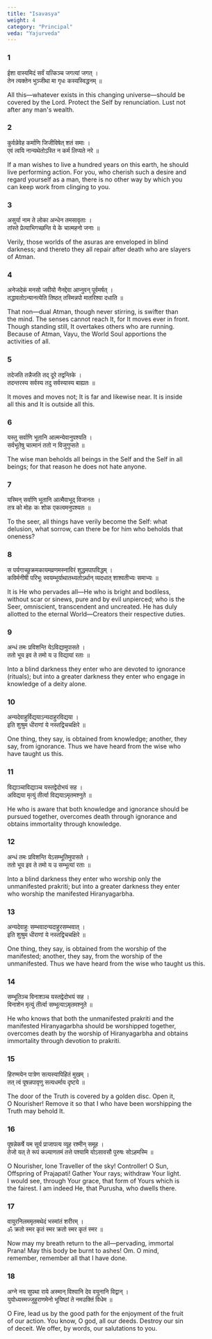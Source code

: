 ```yaml
---
title: "Isavasya"
weight: 4
category: "Principal"
veda: "Yajurveda"
---
```


### 1

ईशा वास्यमिदं सर्वं यत्किञ्च जगत्यां जगत्‌ ।  
तेन त्यक्तेन भुञ्जीथा मा गृधः कस्यस्विद्धनम्‌ ॥

All this—whatever exists in this changing universe—should be  
covered by the Lord. Protect the Self by renunciation. Lust not  
after any man's wealth.

### 2

कुर्वन्नेवेह कर्माणि जिजीविषेत् शतं समाः ।  
एवं त्वयि नान्यथेतोऽस्ति न कर्म लिप्यते नरे ॥

If a man wishes to live a hundred years on this earth, he should  
live performing action. For you, who cherish such a desire and  
regard yourself as a man, there is no other way by which you  
can keep work from clinging to you.

### 3

असुर्या नाम ते लोका अन्धेन तमसावृताः ।  
तांस्ते प्रेत्याभिगच्छन्ति ये के चात्महनो जनाः ॥

Verily, those worlds of the asuras are enveloped in blind  
darkness; and thereto they all repair after death who are slayers  
of Atman.

### 4

अनेजदेकं मनसो जवीयो नैनद्देवा आप्नुवन् पूर्वमर्षत्‌ ।  
तद्धावतोऽन्यानत्येति तिष्ठत् तस्मिन्नपो मातरिश्वा दधाति ॥

That non—dual Atman, though never stirring, is swifter than  
the mind. The senses cannot reach It, for It moves ever in front.  
Though standing still, It overtakes others who are running.  
Because of Atman, Vayu, the World Soul apportions the  
activities of all.

### 5

तदेजति तन्नैजति तद् दूरे तद्वन्तिके ।  
तदन्तरस्य सर्वस्य तदु सर्वस्यास्य बाह्यतः ॥

It moves and moves not; It is far and likewise near. It is inside  
all this and It is outside all this.

### 6

यस्तु सर्वाणि भूतानि आत्मन्येवानुपश्यति ।  
सर्वभूतेषु चात्मानं ततो न विजुगुप्सते ॥

The wise man beholds all beings in the Self and the Self in all  
beings; for that reason he does not hate anyone.

### 7

यस्मिन् सर्वाणि भूतानि आत्मैवाभूद् विजानतः ।  
तत्र को मोहः कः शोक एकत्वमनुपश्यतः ॥

To the seer, all things have verily become the Self: what  
delusion, what sorrow, can there be for him who beholds that  
oneness?

### 8

स पर्यगाच्छुक्रमकायमव्रणमस्नाविरं शुद्धमपापविद्धम्‌ ।  
कविर्मनीषी परिभूः स्वयम्भूर्याथातथ्यतोऽर्थान्‌ व्यदधात् शाश्वतीभ्यः समाभ्यः ॥

It is He who pervades all—He who is bright and bodiless,  
without scar or sinews, pure and by evil unpierced; who is the  
Seer, omniscient, transcendent and uncreated. He has duly  
allotted to the eternal World—Creators their respective duties.

### 9

अन्धं तमः प्रविशन्ति येऽविद्यामुपासते ।  
ततो भूय इव ते तमो य उ विद्यायां रताः ॥

Into a blind darkness they enter who are devoted to ignorance  
(rituals); but into a greater darkness they enter who engage in  
knowledge of a deity alone.

### 10

अन्यदेवाहुर्विद्ययाऽन्यदाहुरविद्यया ।  
इति शुश्रुम धीराणां ये नस्तद्विचचक्षिरे ॥

One thing, they say, is obtained from knowledge; another, they  
say, from ignorance. Thus we have heard from the wise who  
have taught us this.

### 11

विद्याञ्चाविद्याञ्च यस्तद्वेदोभयं सह ।  
अविद्यया मृत्युं तीर्त्वा विद्ययाऽमृतमश्नुते ॥

He who is aware that both knowledge and ignorance should be  
pursued together, overcomes death through ignorance and  
obtains immortality through knowledge.

### 12

अन्धं तमः प्रविशन्ति येऽसम्भूतिमुपासते ।  
ततो भूय इव ते तमो य उ सम्भूत्यां रताः ॥

Into a blind darkness they enter who worship only the  
unmanifested prakriti; but into a greater darkness they enter  
who worship the manifested Hiranyagarbha.

### 13

अन्यदेवाहुः सम्भवादन्यदाहुरसम्भवात्‌ ।  
इति शुश्रुम धीराणां ये नस्तद्विचचक्षिरे ॥

One thing, they say, is obtained from the worship of the  
manifested; another, they say, from the worship of the  
unmanifested. Thus we have heard from the wise who taught us this.

### 14

सम्भूतिञ्च विनाशञ्च यस्तद्वेदोभयं सह ।  
विनाशेन मृत्युं तीर्त्वा सम्भूत्याऽमृतमश्नुते ॥

He who knows that both the unmanifested prakriti and the  
manifested Hiranyagarbha should be worshipped together,  
overcomes death by the worship of Hiranyagarbha and obtains  
immortality through devotion to prakriti.

### 15

हिरण्मयेन पात्रेण सत्यस्यापिहितं मुखम्‌ ।  
तत् त्वं पूषन्नपावृणु सत्यधर्माय दृष्टये ॥

The door of the Truth is covered by a golden disc. Open it,  
O Nourisher! Remove it so that I who have been worshipping the  
Truth may behold It.

### 16

पूषन्नेकर्षे यम सूर्य प्राजापत्य व्यूह रश्मीन्‌ समूह ।  
तेजो यत् ते रूपं कल्याणतमं तत्ते पश्यामि योऽसावसौ पुरुषः सोऽहमस्मि ॥

O Nourisher, lone Traveller of the sky! Controller! O Sun,  
Offspring of Prajapati! Gather Your rays; withdraw Your light.  
I would see, through Your grace, that form of Yours which is  
the fairest. I am indeed He, that Purusha, who dwells there.

### 17

वायुरनिलममृतमथेदं भस्मांतं शरीरम्‌ ।  
ॐ क्रतो स्मर कृतं स्मर क्रतो स्मर कृतं स्मर ॥

Now may my breath return to the all—pervading, immortal  
Prana! May this body be burnt to ashes! Om. O mind,  
remember, remember all that I have done.

### 18

अग्ने नय सुपथा राये अस्मान्‌ विश्वानि देव वयुनानि विद्वान्‌ ।  
युयोध्यस्मज्जुहुराणमेनो भूयिष्ठां ते नम‍उक्तिं विधेम ॥

O Fire, lead us by the good path for the enjoyment of the fruit  
of our action. You know, O god, all our deeds. Destroy our sin  
of deceit. We offer, by words, our salutations to you.

